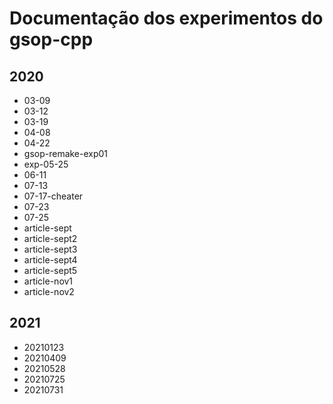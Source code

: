 
# Documentação dos experimentos do gsop-cpp

## 2020

- <Link href="/2020/03-09">03-09</Link>

- <Link href="/2020/03-12">03-12</Link>

- <Link href="/2020/03-19">03-19</Link>

- <Link href="/2020/04-08">04-08</Link>

- <Link href="/2020/04-22">04-22</Link>

- <Link href="/2020/gsop-remake-exp01">gsop-remake-exp01</Link>

- <Link href="/2020/exp-05-25">exp-05-25</Link>

- <Link href="/2020/06-11">06-11</Link>

- <Link href="/2020/07-13">07-13</Link>

- <Link href="/2020/07-17-cheater">07-17-cheater</Link>

- <Link href="/2020/07-23">07-23</Link>

- <Link href="/2020/07-25">07-25</Link>

- <Link href="/2020/article-sept">article-sept</Link>

- <Link href="/2020/article-sept2">article-sept2</Link>

- <Link href="/2020/article-sept3">article-sept3</Link>

- <Link href="/2020/article-sept4">article-sept4</Link>

- <Link href="/2020/article-sept5">article-sept5</Link>

- <Link href="/2020/article-nov1">article-nov1</Link>

- <Link href="/2020/article-nov2">article-nov2</Link>

## 2021

- <Link href="/2021/20210123">20210123</Link>

- <Link href="/2021/20210409">20210409</Link>

- <Link href="/2021/20210528">20210528</Link>

- <Link href="/2021/20210725">20210725</Link>

- <Link href="/2021/20210731">20210731</Link>